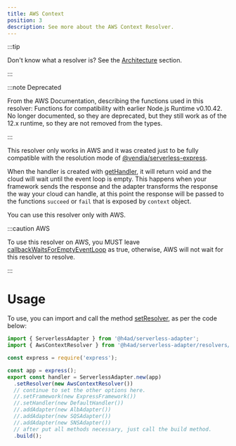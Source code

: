 ---
title: AWS Context
position: 3
description: See more about the AWS Context Resolver.
---

:::tip

Don't know what a resolver is? See the [Architecture](../architecture#resolver) section.

:::

:::note Deprecated

From the AWS Documentation, describing the functions used in this resolver: Functions for compatibility with earlier Node.js Runtime v0.10.42. No longer documented, so they are deprecated, but they still work as of the 12.x runtime, so they are not removed from the types.

:::

This resolver only works in AWS and it was created just to be fully compatible with the resolution mode of [@vendia/serverless-express](https://github.com/vendia/serverless-express/blob/mainline/src/make-resolver.js#L9).

When the handler is created with [getHandler](../../api/Contracts/HandlerContract#method-gethandler), it will return void
and the cloud will wait until the event loop is empty.
This happens when your framework sends the response and the adapter transforms the response the way your cloud can handle,
at this point the response will be passed to the functions `succeed` or `fail` that is exposed by `context` object.

You can use this resolver only with AWS.

:::caution AWS

To use this resolver on AWS, you MUST leave [callbackWaitsForEmptyEventLoop](https://docs.aws.amazon.com/lambda/latest/dg/nodejs-context.html) as true, otherwise, AWS will not wait for this resolver to resolve.

:::

# Usage

To use, you can import and call the method [setResolver](../../api/ServerlessAdapter#method-setresolver), as per the code below:

```ts title="index.ts"
import { ServerlessAdapter } from '@h4ad/serverless-adapter';
import { AwsContextResolver } from '@h4ad/serverless-adapter/resolvers/aws-context';

const express = require('express');

const app = express();
export const handler = ServerlessAdapter.new(app)
  .setResolver(new AwsContextResolver())
  // continue to set the other options here.
  //.setFramework(new ExpressFramework())
  //.setHandler(new DefaultHandler())
  //.addAdapter(new AlbAdapter())
  //.addAdapter(new SQSAdapter())
  //.addAdapter(new SNSAdapter())
  // after put all methods necessary, just call the build method.
  .build();
```

